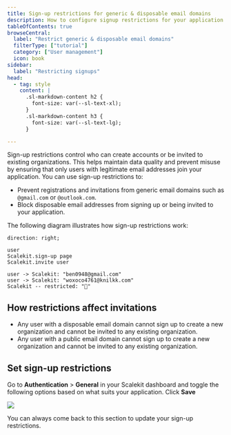 ```yaml
---
title: Sign-up restrictions for generic & disposable email domains
description: How to configure signup restrictions for your application
tableOfContents: true
browseCentral:
  label: "Restrict generic & disposable email domains"
  filterType: ["tutorial"]
  category: ["User management"]
  icon: book
sidebar:
  label: "Restricting signups"
head:
  - tag: style
    content: |
      .sl-markdown-content h2 {
        font-size: var(--sl-text-xl);
      }
      .sl-markdown-content h3 {
        font-size: var(--sl-text-lg);
      }

---
```



Sign-up restrictions control who can create accounts or be invited to existing organizations. This helps maintain data quality and prevent misuse by ensuring that only users with legitimate email addresses join your application. You can use sign-up restrictions to:

- Prevent registrations and invitations from generic email domains such as `@gmail.com` or `@outlook.com`.
- Block disposable email addresses from signing up or being invited to your application.

The following diagram illustrates how sign-up restrictions work:

```d2
direction: right;

user
Scalekit.sign-up page
Scalekit.invite user

user -> Scalekit: "ben0948@gmail.com"
user -> Scalekit: "woxoco4761@knilkk.com"
Scalekit -- restricted: "🚫"
```

## How restrictions affect invitations

- Any user with a disposable email domain cannot sign up to create a new organization and cannot be invited to any existing organization.
- Any user with a public email domain cannot sign up to create a new organization and cannot be invited to any existing organization.

## Set sign-up restrictions

Go to **Authentication** > **General** in your Scalekit dashboard and toggle the following options based on what suits your application. Click **Save**

![](@/assets/docs/signup-restrictions/ui.png)

You can always come back to this section to update your sign-up restrictions.